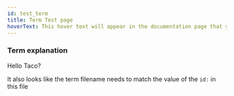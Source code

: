 ```yaml
---
id: test_term
title: Term Test page
hoverText: This hover text will appear in the documentation page that you reference this term
---
```


### Term explanation

Hello Taco?

It also looks like the term filename needs to match the value of the `id:` in this file